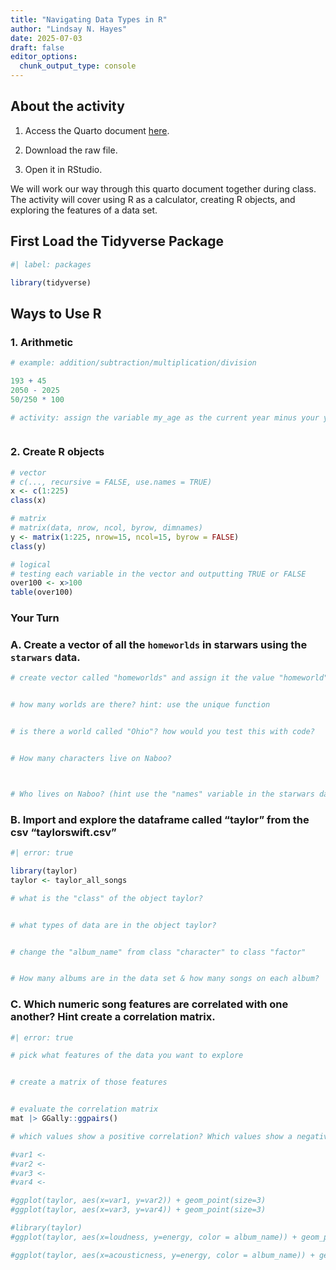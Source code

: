 ```yaml
---
title: "Navigating Data Types in R"
author: "Lindsay N. Hayes"
date: 2025-07-03
draft: false
editor_options: 
  chunk_output_type: console
---
```


## About the activity

1)  Access the Quarto document [here](https://github.com/lindsaynhayes/introR2025/blob/main/activities/classwork02/classwork_L02.qmd).

2)  Download the raw file.

3) Open it in RStudio.

We will work our way through this quarto document together during class. The activity will cover using R as a calculator, creating R objects, and exploring the features of a data set.

## First Load the Tidyverse Package

```r
#| label: packages

library(tidyverse)
```

## Ways to Use R

### 1. Arithmetic

```r
# example: addition/subtraction/multiplication/division

193 + 45
2050 - 2025
50/250 * 100

# activity: assign the variable my_age as the current year minus your year of birth. 



```

### 2. Create R objects

```r
# vector
# c(..., recursive = FALSE, use.names = TRUE)
x <- c(1:225)
class(x)

# matrix
# matrix(data, nrow, ncol, byrow, dimnames)
y <- matrix(1:225, nrow=15, ncol=15, byrow = FALSE)
class(y)

# logical
# testing each variable in the vector and outputting TRUE or FALSE
over100 <- x>100
table(over100)
```

### Your Turn

### A. Create a vector of all the `homeworlds` in starwars using the `starwars` data.

```r

# create vector called "homeworlds" and assign it the value "homeworld" from the starwars data set


# how many worlds are there? hint: use the unique function


# is there a world called "Ohio"? how would you test this with code?


# How many characters live on Naboo?



# Who lives on Naboo? (hint use the "names" variable in the starwars data and the "which" function)

```

### B. Import and explore the dataframe called "taylor" from the csv "taylorswift.csv"

```r
#| error: true

library(taylor)
taylor <- taylor_all_songs

# what is the "class" of the object taylor?


# what types of data are in the object taylor?


# change the "album_name" from class "character" to class "factor"


# How many albums are in the data set & how many songs on each album?

```

### C. Which numeric song features are correlated with one another? Hint create a correlation matrix.

```r
#| error: true

# pick what features of the data you want to explore


# create a matrix of those features


# evaluate the correlation matrix
mat |> GGally::ggpairs()

# which values show a positive correlation? Which values show a negative correlation?

#var1 <- 
#var2 <- 
#var3 <- 
#var4 <- 

#ggplot(taylor, aes(x=var1, y=var2)) + geom_point(size=3)
#ggplot(taylor, aes(x=var3, y=var4)) + geom_point(size=3)

#library(taylor)
#ggplot(taylor, aes(x=loudness, y=energy, color = album_name)) + geom_point(size=3) + scale_color_albums() + facet_wrap(~album_name)

#ggplot(taylor, aes(x=acousticness, y=energy, color = album_name)) + geom_point(size=3) + scale_color_albums() + facet_wrap(~album_name)
```
